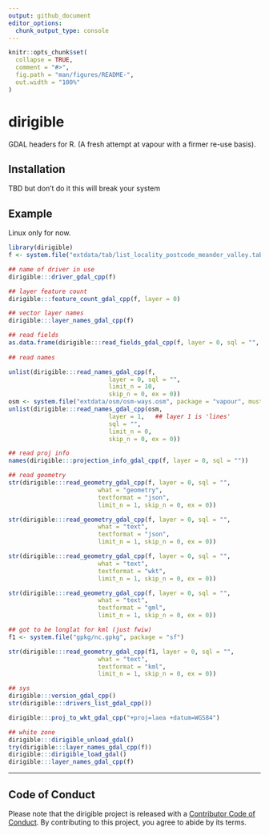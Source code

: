 ```yaml
---
output: github_document
editor_options: 
  chunk_output_type: console
---
```


<!-- README.md is generated from README.Rmd. Please edit that file -->

```r
knitr::opts_chunk$set(
  collapse = TRUE,
  comment = "#>",
  fig.path = "man/figures/README-",
  out.width = "100%"
)
```

# dirigible

<!-- badges: start -->
<!-- badges: end -->

GDAL headers for R. (A fresh attempt at vapour with a firmer re-use basis). 

## Installation

TBD but don't do it this will break your system 

## Example

Linux only for now.  


```r
library(dirigible)
f <- system.file("extdata/tab/list_locality_postcode_meander_valley.tab", package = "vapour")

## name of driver in use
dirigible:::driver_gdal_cpp(f)

## layer feature count
dirigible:::feature_count_gdal_cpp(f, layer = 0)

## vector layer names
dirigible:::layer_names_gdal_cpp(f)

## read fields
as.data.frame(dirigible:::read_fields_gdal_cpp(f, layer = 0, sql = "", limit_n = 1, skip_n = 0, ex = 0, fid_column_name = character(0)))
 
## read names

unlist(dirigible:::read_names_gdal_cpp(f, 
                            layer = 0, sql = "", 
                            limit_n = 10, 
                            skip_n = 0, ex = 0))
osm <- system.file("extdata/osm/osm-ways.osm", package = "vapour", mustWork = TRUE)
unlist(dirigible:::read_names_gdal_cpp(osm, 
                            layer = 1,   ## layer 1 is 'lines'
                            sql = "", 
                            limit_n = 0, 
                            skip_n = 0, ex = 0))

## read proj info
names(dirigible:::projection_info_gdal_cpp(f, layer = 0, sql = ""))

## read geometry
str(dirigible:::read_geometry_gdal_cpp(f, layer = 0, sql = "",
                         what = "geometry",
                         textformat = "json",
                         limit_n = 1, skip_n = 0, ex = 0))

str(dirigible:::read_geometry_gdal_cpp(f, layer = 0, sql = "",
                         what = "text",
                         textformat = "json",
                         limit_n = 1, skip_n = 0, ex = 0))

str(dirigible:::read_geometry_gdal_cpp(f, layer = 0, sql = "",
                         what = "text",
                         textformat = "wkt",
                         limit_n = 1, skip_n = 0, ex = 0))

str(dirigible:::read_geometry_gdal_cpp(f, layer = 0, sql = "",
                         what = "text",
                         textformat = "gml",
                         limit_n = 1, skip_n = 0, ex = 0))

## got to be longlat for kml (just fwiw)
f1 <- system.file("gpkg/nc.gpkg", package = "sf")

str(dirigible:::read_geometry_gdal_cpp(f1, layer = 0, sql = "",
                         what = "text",
                         textformat = "kml",
                         limit_n = 1, skip_n = 0, ex = 0))

## sys
dirigible:::version_gdal_cpp()
str(dirigible:::drivers_list_gdal_cpp())

dirigible:::proj_to_wkt_gdal_cpp("+proj=laea +datum=WGS84")

## white zone
dirigible:::dirigible_unload_gdal()
try(dirigible:::layer_names_gdal_cpp(f))
dirigible:::dirigible_load_gdal()
dirigible:::layer_names_gdal_cpp(f)

```

---

## Code of Conduct
  
Please note that the dirigible project is released with a [Contributor Code of Conduct](https://contributor-covenant.org/version/2/0/CODE_OF_CONDUCT.html). By contributing to this project, you agree to abide by its terms.
